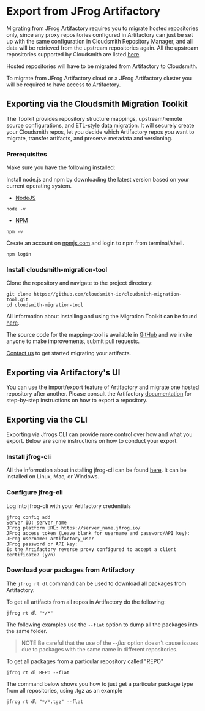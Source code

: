 # Export from JFrog Artifactory

Migrating from JFrog Artifactory requires you to migrate hosted repositories only, since any proxy repositories configured in Artifactory can just be set up with the same configuration in Cloudsmith Repository Manager, and all data will be retrieved from the upstream repositories again. All the upstream repositories supported by Cloudsmith are listed [here]().

Hosted repositories will have to be migrated from Artifactory to Cloudsmith.

To migrate from JFrog Artifactory cloud or a JFrog Artifactory cluster you will be required to have access to Artifactory.

## Exporting via the Cloudsmith Migration Toolkit

The Toolkit provides repository structure mappings, upstream/remote source configurations, and ETL-style data migration. It will securely create your Cloudsmith repos, let you decide which Artifactory repos you want to migrate, transfer artifacts, and preserve metadata and versioning.

### Prerequisites

Make sure you have the following installed:

Install node.js and npm by downloading the latest version based on your current operating system.

- [NodeJS](https://nodejs.org/en/download)

```shell
node -v
```

- [NPM](https://docs.npmjs.com/downloading-and-installing-node-js-and-npm)

```shell
npm -v
```

Create an account on [npmjs.com](https://www.npmjs.com/) and login to npm from terminal/shell.

```shell
npm login
```

### Install cloudsmith-migration-tool

Clone the repository and navigate to the project directory:

```shell
git clone https://github.com/cloudsmith-io/cloudsmith-migration-tool.git
cd cloudsmith-migration-tool
```

All information about installing and using the Migration Toolkit can be found [here](https://github.com/cloudsmith-io/cloudsmith-migration-tool).

The source code for the mapping-tool is available in [GitHub](https://github.com/cloudsmith-io/cloudsmith-migration-tool) and we invite anyone to make improvements, submit pull requests.

[Contact us](/contact-us) to get started migrating your artifacts.

## Exporting via Artifactory's UI

You can use the import/export feature of Artifactory and migrate one hosted repository after another. Please consult the Artifactory [documentation](https://www.jfrog.com/confluence/display/JFROG/Import+and+Export) for step-by-step instructions on how to export a repository.

## Exporting via the CLI

Exporting via Jfrogs CLI can provide more control over how and what you export. Below are some instructions on how to conduct your export.

### Install jfrog-cli

All the information about installing jfrog-cli can be found [here](https://jfrog.com/getcli/).
It can be installed on Linux, Mac, or Windows.

### Configure jfrog-cli

Log into jfrog-cli with your Artifactory credentials

```shell
jfrog config add
Server ID: server_name
JFrog platform URL: https://server_name.jfrog.io/
JFrog access token (Leave blank for username and password/API key):
JFrog username: artifactory_user
JFrog password or API key:
Is the Artifactory reverse proxy configured to accept a client certificate? (y/n)
```

### Download your packages from Artifactory

The `jfrog rt dl` command can be used to download all packages from Artifactory.

To get all artifacts from all repos in Artifactory do the following:

```shell
jfrog rt dl "*/*"
```

The following examples use the `--flat` option to dump all the packages into the same folder.

> NOTE
> Be careful that the use of the _--flat_ option doesn't cause issues due to packages with the same name in different repositories.

To get all packages from a particular repository called "REPO"

```shell
jfrog rt dl REPO --flat
```

The command below shows you how to just get a particular package type from all repositories, using .tgz as an example

```shell
jfrog rt dl "*/*.tgz" --flat
```
